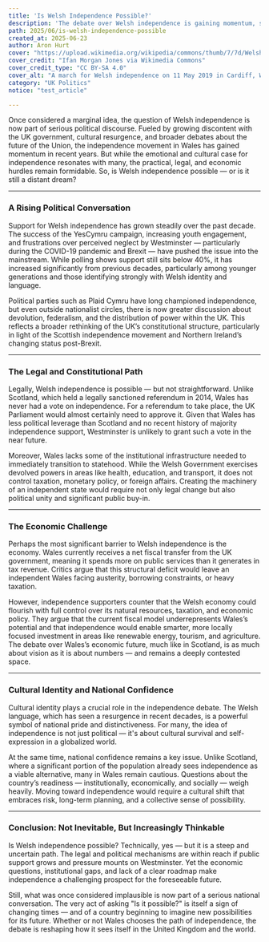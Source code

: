 ```yaml
---
title: 'Is Welsh Independence Possible?'
description: 'The debate over Welsh independence is gaining momentum, sparking the crucial question: is it possible for Wales to break away from the UK and forge its own future?'
path: 2025/06/is-welsh-independence-possible
created_at: 2025-06-23
author: Aron Hurt
cover: "https://upload.wikimedia.org/wikipedia/commons/thumb/7/7d/Welsh_independence_march_Cardiff_May_11_2019_10.jpg/640px-Welsh_independence_march_Cardiff_May_11_2019_10.jpg"
cover_credit: "Ifan Morgan Jones via Wikimedia Commons"
cover_credit_type: "CC BY-SA 4.0"
cover_alt: "A march for Welsh independence on 11 May 2019 in Cardiff, Wales, organised by All Under One Banner Cymru"
category: "UK Politics"
notice: "test_article"

---
```



Once considered a marginal idea, the question of Welsh independence is now part of serious political discourse. Fueled by growing discontent with the UK government, cultural resurgence, and broader debates about the future of the Union, the independence movement in Wales has gained momentum in recent years. But while the emotional and cultural case for independence resonates with many, the practical, legal, and economic hurdles remain formidable. So, is Welsh independence possible — or is it still a distant dream?

---

### A Rising Political Conversation

Support for Welsh independence has grown steadily over the past decade. The success of the YesCymru campaign, increasing youth engagement, and frustrations over perceived neglect by Westminster — particularly during the COVID-19 pandemic and Brexit — have pushed the issue into the mainstream. While polling shows support still sits below 40%, it has increased significantly from previous decades, particularly among younger generations and those identifying strongly with Welsh identity and language.

Political parties such as Plaid Cymru have long championed independence, but even outside nationalist circles, there is now greater discussion about devolution, federalism, and the distribution of power within the UK. This reflects a broader rethinking of the UK’s constitutional structure, particularly in light of the Scottish independence movement and Northern Ireland’s changing status post-Brexit.

---

### The Legal and Constitutional Path

Legally, Welsh independence is possible — but not straightforward. Unlike Scotland, which held a legally sanctioned referendum in 2014, Wales has never had a vote on independence. For a referendum to take place, the UK Parliament would almost certainly need to approve it. Given that Wales has less political leverage than Scotland and no recent history of majority independence support, Westminster is unlikely to grant such a vote in the near future.

Moreover, Wales lacks some of the institutional infrastructure needed to immediately transition to statehood. While the Welsh Government exercises devolved powers in areas like health, education, and transport, it does not control taxation, monetary policy, or foreign affairs. Creating the machinery of an independent state would require not only legal change but also political unity and significant public buy-in.

---

### The Economic Challenge

Perhaps the most significant barrier to Welsh independence is the economy. Wales currently receives a net fiscal transfer from the UK government, meaning it spends more on public services than it generates in tax revenue. Critics argue that this structural deficit would leave an independent Wales facing austerity, borrowing constraints, or heavy taxation.

However, independence supporters counter that the Welsh economy could flourish with full control over its natural resources, taxation, and economic policy. They argue that the current fiscal model underrepresents Wales’s potential and that independence would enable smarter, more locally focused investment in areas like renewable energy, tourism, and agriculture. The debate over Wales’s economic future, much like in Scotland, is as much about vision as it is about numbers — and remains a deeply contested space.

---

### Cultural Identity and National Confidence

Cultural identity plays a crucial role in the independence debate. The Welsh language, which has seen a resurgence in recent decades, is a powerful symbol of national pride and distinctiveness. For many, the idea of independence is not just political — it's about cultural survival and self-expression in a globalized world.

At the same time, national confidence remains a key issue. Unlike Scotland, where a significant portion of the population already sees independence as a viable alternative, many in Wales remain cautious. Questions about the country’s readiness — institutionally, economically, and socially — weigh heavily. Moving toward independence would require a cultural shift that embraces risk, long-term planning, and a collective sense of possibility.

---

### Conclusion: Not Inevitable, But Increasingly Thinkable

Is Welsh independence possible? Technically, yes — but it is a steep and uncertain path. The legal and political mechanisms are within reach if public support grows and pressure mounts on Westminster. Yet the economic questions, institutional gaps, and lack of a clear roadmap make independence a challenging prospect for the foreseeable future.

Still, what was once considered implausible is now part of a serious national conversation. The very act of asking "Is it possible?" is itself a sign of changing times — and of a country beginning to imagine new possibilities for its future. Whether or not Wales chooses the path of independence, the debate is reshaping how it sees itself in the United Kingdom and the world.
